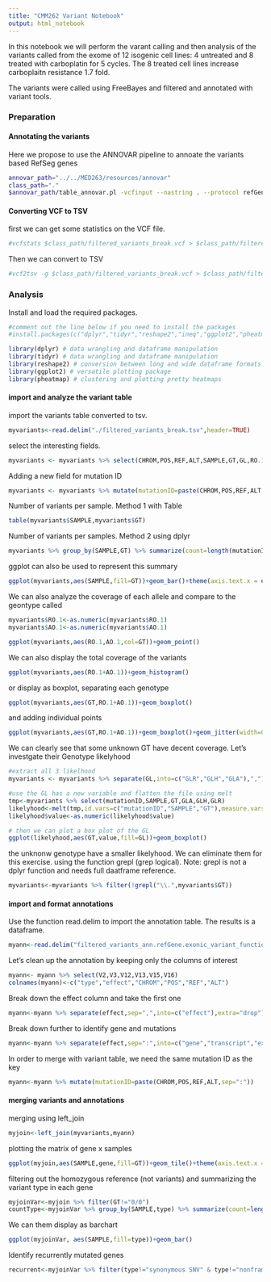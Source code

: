 ```yaml
---
title: "CMM262 Variant Notebook"
output: html_notebook
---
```


In this notebook we will perform the varant calling and then analysis of the variants called from the exome of 12 isogenic cell lines: 4 untreated and 8 treated with carboplatin for 5 cycles. The 8 treated cell lines increase carboplaitn resistance 1.7 fold. 

The variants were called using FreeBayes and filtered and annotated with variant tools. 

### Preparation

#### Annotating the variants 

Here we propose to use the ANNOVAR pipeline to annoate the variants based RefSeg genes

```bash

annovar_path="../../MED263/resources/annovar"
class_path="."
$annovar_path/table_annovar.pl -vcfinput --nastring . --protocol refGene --operation g --buildver hg19 --outfile $class_path/filtered_variants_ann $class_path/filtered_variants_break.vcf $annovar_path/humandb/


```

#### Converting VCF to TSV

first we can get some statistics on the VCF file. 

```bash
#vcfstats $class_path/filtered_variants_break.vcf > $class_path/filtered_variants_break.stat
```

Then we can convert to TSV

```bash
#vcf2tsv -g $class_path/filtered_variants_break.vcf > $class_path/filtered_variants_break.tsv
```


### Analysis

Install and load the required packages. 

```r
#comment out the line below if you need to install the packages
#install.packages(c("dplyr","tidyr","reshape2","ineq","ggplot2","pheatmap","matrixStats"))

library(dplyr) # data wrangling and dataframe manipulation
library(tidyr) # data wrangling and dataframe manipulation
library(reshape2) # conversion between long and wide dataframe formats
library(ggplot2) # versatile plotting package
library(pheatmap) # clustering and plotting pretty heatmaps
```

#### import and analyze the variant table

import the variants table converted to tsv. 
```r
myvariants<-read.delim("./filtered_variants_break.tsv",header=TRUE)
```

select the interesting fields. 
```r
myvariants <- myvariants %>% select(CHROM,POS,REF,ALT,SAMPLE,GT,GL,RO.1, AO.1)
```

Adding a new field for mutation ID
```r
myvariants <- myvariants %>% mutate(mutationID=paste(CHROM,POS,REF,ALT,sep=":"))
```

Number of variants per sample. Method 1 with Table
```r
table(myvariants$SAMPLE,myvariants$GT)
```

Number of variants per samples. Method 2 using dplyr
```r
myvariants %>% group_by(SAMPLE,GT) %>% summarize(count=length(mutationID))
```

ggplot can also be used to represent this summary

```r
ggplot(myvariants,aes(SAMPLE,fill=GT))+geom_bar()+theme(axis.text.x = element_text(angle=45,hjust=1))
```

We can also analyze the coverage of each allele and compare to the geontype called
```r
myvariants$RO.1<-as.numeric(myvariants$RO.1)
myvariants$AO.1<-as.numeric(myvariants$AO.1)

ggplot(myvariants,aes(RO.1,AO.1,col=GT))+geom_point()
```

We can also display the total coverage of the variants

```r
ggplot(myvariants,aes(RO.1+AO.1))+geom_histogram()
```
or display as boxplot, separating each genotype
```r
ggplot(myvariants,aes(GT,RO.1+AO.1))+geom_boxplot()
```

and adding individual points
```r
ggplot(myvariants,aes(GT,RO.1+AO.1))+geom_boxplot()+geom_jitter(width=0.1)
```

We can clearly see that some unknown GT have decent coverage. Let's investgate their Genotype likelyhood
```r
#extract all 3 likelhood
myvariants <- myvariants %>% separate(GL,into=c("GLR","GLH","GLA"),",")

#use the GL has a new variable and flatten the file using melt
tmp<-myvariants %>% select(mutationID,SAMPLE,GT,GLA,GLH,GLR)
likelyhood<-melt(tmp,id.vars=c("mutationID","SAMPLE","GT"),measure.vars=c("GLR","GLH","GLA"),variable.name="GL",value.name="value")
likelyhood$value<-as.numeric(likelyhood$value)

# then we can plot a box plot of the GL
ggplot(likelyhood,aes(GT,value,fill=GL))+geom_boxplot()
```

the unknonw genotype have a smaller likelyhood. We can eliminate them for this exercise. using the function grepl (grep logical). Note: grepl is not a dplyr function and needs full daatframe reference. 
```r
myvariants<-myvariants %>% filter(!grepl("\\.",myvariants$GT))
```


#### import and format annotations

Use the function read.delim to import the annotation table. The results is a dataframe. 
```r

myann<-read.delim("filtered_variants_ann.refGene.exonic_variant_function",header=FALSE)
```

Let's clean up the annotation by keeping only the columns of interest
```r
myann<- myann %>% select(V2,V3,V12,V13,V15,V16)
colnames(myann)<-c("type","effect","CHROM","POS","REF","ALT")
```

Break down the effect column and take the first one
```r
myann<-myann %>% separate(effect,sep=",",into=c("effect"),extra="drop") 
```

Break down further to identify gene and mutations
```r
myann<-myann %>% separate(effect,sep=":",into=c("gene","transcript","exon","cMut","pMut"),extra="drop") 
```

In order to merge with variant table, we need the same mutation ID as the key
```r
myann<-myann %>% mutate(mutationID=paste(CHROM,POS,REF,ALT,sep=":"))
```


#### merging variants and annotations

merging using left_join
```r
myjoin<-left_join(myvariants,myann)
```

plotting the matrix of gene x samples
```r
ggplot(myjoin,aes(SAMPLE,gene,fill=GT))+geom_tile()+theme(axis.text.x = element_text(angle=45,hjust=1))
```

filtering out the homozygous reference (not variants) and summarizing the variant type in each gene

```r
myjoinVar<-myjoin %>% filter(GT!="0/0")
countType<-myjoinVar %>% group_by(SAMPLE,type) %>% summarize(count=length(mutationID))
```

We can them display as barchart

```r
ggplot(myjoinVar, aes(SAMPLE,fill=type))+geom_bar()
```

Identify recurrently mutated genes
```r
recurrent<-myjoinVar %>% filter(type!="synonymous SNV" & type!="nonframeshift deletion" & type!="nonframeshift substitution") %>% select(gene,SAMPLE) %>% unique() %>% group_by(gene) %>% summarize(Nsample=length(SAMPLE))
```


